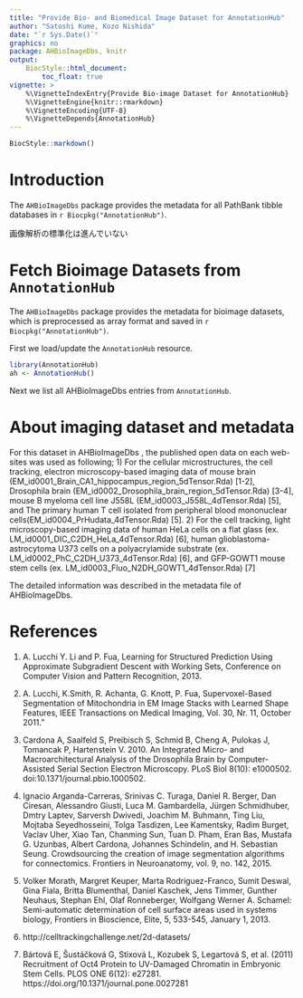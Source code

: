 ```yaml
---
title: "Provide Bio- and Biomedical Image Dataset for AnnotationHub"
author: "Satoshi Kume, Kozo Nishida"
date: "`r Sys.Date()`"
graphics: no
package: AHBioImageDbs, knitr
output:
    BiocStyle::html_document:
        toc_float: true
vignette: >
    %\VignetteIndexEntry{Provide Bio-image Dataset for AnnotationHub}
    %\VignetteEngine{knitr::rmarkdown}
    %\VignetteEncoding{UTF-8}
    %\VignetteDepends{AnnotationHub}
---
```


```r
BiocStyle::markdown()
```

# Introduction

The `AHBioImageDbs` package provides the metadata for all PathBank tibble
databases in `r Biocpkg("AnnotationHub")`. 



画像解析の標準化は進んでいない


# Fetch Bioimage Datasets from `AnnotationHub`

The `AHBioImageDbs` package provides the metadata for bioimage datasets,
which is preprocessed as array format and saved in
`r Biocpkg("AnnotationHub")`.

First we load/update the `AnnotationHub` resource.

```r
library(AnnotationHub)
ah <- AnnotationHub()
```



Next we list all AHBioImageDbs entries from `AnnotationHub`.



# About imaging dataset and metadata

For this dataset in AHBioImageDbs , the published open data on each web-sites 
was used as following; 
1) For the cellular microstructures, the cell tracking, electron microscopy-based imaging data of mouse brain (EM_id0001_Brain_CA1_hippocampus_region_5dTensor.Rda) [1-2], Drosophila brain (EM_id0002_Drosophila_brain_region_5dTensor.Rda) [3-4], mouse B myeloma cell line J558L (EM_id0003_J558L_4dTensor.Rda) [5], and The primary human T cell isolated from peripheral blood mononuclear cells(EM_id0004_PrHudata_4dTensor.Rda) [5]. 
2) For the cell tracking, light microscopy-based imaging data of human HeLa cells on a flat glass (ex. LM_id0001_DIC_C2DH_HeLa_4dTensor.Rda) [6], human glioblastoma-astrocytoma U373 cells on a polyacrylamide substrate (ex. LM_id0002_PhC_C2DH_U373_4dTensor.Rda) [6], 
and GFP-GOWT1 mouse stem cells (ex. LM_id0003_Fluo_N2DH_GOWT1_4dTensor.Rda) [7]

The detailed information was described in the metadata file of AHBioImageDbs.

# References

1. A. Lucchi Y. Li and P. Fua, Learning for Structured Prediction Using Approximate Subgradient Descent with Working Sets, Conference on Computer Vision and Pattern Recognition, 2013.

2. A. Lucchi, K.Smith, R. Achanta, G. Knott, P. Fua, Supervoxel-Based Segmentation of Mitochondria in EM Image Stacks with Learned Shape Features, IEEE Transactions on Medical Imaging, Vol. 30, Nr. 11, October 2011."

3. Cardona A, Saalfeld S, Preibisch S, Schmid B, Cheng A, Pulokas J, Tomancak P, Hartenstein V. 2010. An Integrated Micro- and Macroarchitectural Analysis of the Drosophila Brain by Computer-Assisted Serial Section Electron Microscopy. PLoS Biol 8(10): e1000502. doi:10.1371/journal.pbio.1000502.

4. Ignacio Arganda-Carreras, Srinivas C. Turaga, Daniel R. Berger, Dan Ciresan, Alessandro Giusti, Luca M. Gambardella, Jürgen Schmidhuber, Dmtry Laptev, Sarversh Dwivedi, Joachim M. Buhmann, Ting Liu, Mojtaba Seyedhosseini, Tolga Tasdizen, Lee Kamentsky, Radim Burget, Vaclav Uher, Xiao Tan, Chanming Sun, Tuan D. Pham, Eran Bas, Mustafa G. Uzunbas, Albert Cardona, Johannes Schindelin, and H. Sebastian Seung. Crowdsourcing the creation of image segmentation algorithms for connectomics. Frontiers in Neuroanatomy, vol. 9, no. 142, 2015.

5. Volker Morath, Margret Keuper, Marta Rodriguez-Franco, Sumit Deswal, Gina Fiala, Britta Blumenthal, Daniel Kaschek, Jens Timmer, Gunther Neuhaus, Stephan Ehl, Olaf Ronneberger, Wolfgang Werner A. Schamel: Semi-automatic determination of cell surface areas used in systems biology, Frontiers in Bioscience, Elite, 5, 533-545, January 1, 2013.

6. http://celltrackingchallenge.net/2d-datasets/

7. Bártová E, Šustáčková G, Stixová L, Kozubek S, Legartová S, et al. (2011) 
Recruitment of Oct4 Protein to UV-Damaged Chromatin in Embryonic Stem Cells. 
PLOS ONE 6(12): e27281. https://doi.org/10.1371/journal.pone.0027281


